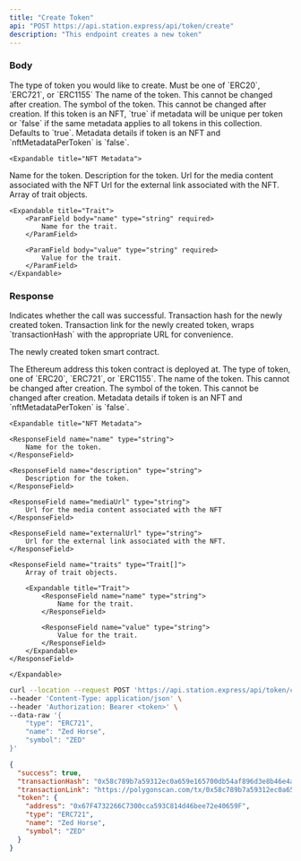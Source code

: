 ```yaml
---
title: "Create Token"
api: "POST https://api.station.express/api/token/create"
description: "This endpoint creates a new token"
---
```


### Body

<ParamField body="type" type="string" required>
  The type of token you would like to create. Must be one of `ERC20`, `ERC721`,
  or `ERC1155`
</ParamField>

<ParamField body="name" type="string" required>
  The name of the token. This cannot be changed after creation.
</ParamField>

<ParamField body="symbol" type="string" required>
  The symbol of the token. This cannot be changed after creation.
</ParamField>

<ParamField body="nftMetadataPerToken" type="boolean" optional>
  If this token is an NFT, `true` if metadata will be unique per token or
  `false` if the same metadata applies to all tokens in this collection.
  Defaults to `true`.
</ParamField>

<ParamField body="nftMetadata" type="object" optional>
    Metadata details if token is an NFT and `nftMetadataPerToken` is `false`.

    <Expandable title="NFT Metadata">

<ParamField body="name" type="string" required>
  Name for the token.
</ParamField>

<ParamField body="description" type="string" optional>
  Description for the token.
</ParamField>

<ParamField body="mediaUrl" type="string" required>
  Url for the media content associated with the NFT
</ParamField>

<ParamField body="externalUrl" type="string" optional>
  Url for the external link associated with the NFT.
</ParamField>

<ParamField body="traits" type="Trait[]" optional>
    Array of trait objects.

    <Expandable title="Trait">
        <ParamField body="name" type="string" required>
            Name for the trait.
        </ParamField>

        <ParamField body="value" type="string" required>
            Value for the trait.
        </ParamField>
    </Expandable>

</ParamField>

</Expandable>

</ParamField>

### Response

<ResponseField name="success" type="boolean">
  Indicates whether the call was successful.
</ResponseField>

<ResponseField name="transactionHash" type="string">
  Transaction hash for the newly created token.
</ResponseField>

<ResponseField name="transactionLink" type="string">
  Transaction link for the newly created token, wraps `transactionHash` with the
  appropriate URL for convenience.
</ResponseField>

<ResponseField name="token" type="object">

The newly created token smart contract.

<Expandable title="Token">

<ResponseField name="address" type="string">
  The Ethereum address this token contract is deployed at.
</ResponseField>

<ParamField body="type" type="string">
  The type of token, one of `ERC20`, `ERC721`, or `ERC1155`.
</ParamField>

<ResponseField name="name" type="string">
  The name of the token. This cannot be changed after creation.
</ResponseField>

<ResponseField name="symbol" type="string">
  The symbol of the token. This cannot be changed after creation.
</ResponseField>

<ResponseField name="nftMetadata" type="object">
  Metadata details if token is an NFT and `nftMetadataPerToken` is `false`.

    <Expandable title="NFT Metadata">

    <ResponseField name="name" type="string">
        Name for the token.
    </ResponseField>

    <ResponseField name="description" type="string">
        Description for the token.
    </ResponseField>

    <ResponseField name="mediaUrl" type="string">
        Url for the media content associated with the NFT
    </ResponseField>

    <ResponseField name="externalUrl" type="string">
        Url for the external link associated with the NFT.
    </ResponseField>

    <ResponseField name="traits" type="Trait[]">
        Array of trait objects.

        <Expandable title="Trait">
            <ResponseField name="name" type="string">
                Name for the trait.
            </ResponseField>

            <ResponseField name="value" type="string">
                Value for the trait.
            </ResponseField>
        </Expandable>
    </ResponseField>

    </Expandable>

</ResponseField>

</Expandable>

</ResponseField>

<RequestExample>

```bash Example Request
curl --location --request POST 'https://api.station.express/api/token/create' \
--header 'Content-Type: application/json' \
--header 'Authorization: Bearer <token>' \
--data-raw '{
    "type": "ERC721",
    "name": "Zed Horse",
    "symbol": "ZED"
}'
```

</RequestExample>

<ResponseExample>

```json Response
{
  "success": true,
  "transactionHash": "0x58c789b7a59312ec0a659e165700db54af896d3e8b46e4aeecb33b32b88157c9",
  "transactionLink": "https://polygonscan.com/tx/0x58c789b7a59312ec0a659e165700db54af896d3e8b46e4aeecb33b32b88157c9",
  "token": {
    "address": "0x67F4732266C7300cca593C814d46bee72e40659F",
    "type": "ERC721",
    "name": "Zed Horse",
    "symbol": "ZED"
  }
}
```

</ResponseExample>
